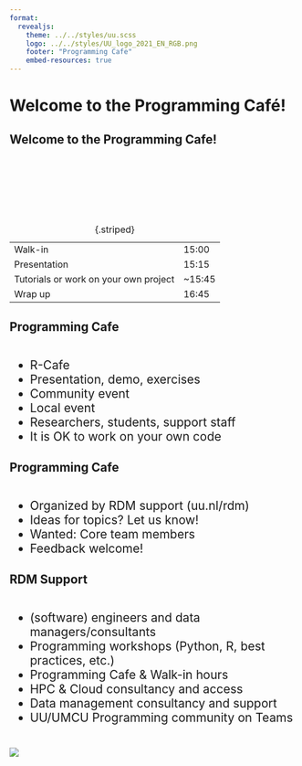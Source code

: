 ```yaml
--- 
format: 
  revealjs:
    theme: ../../styles/uu.scss
    logo: ../../styles/UU_logo_2021_EN_RGB.png
    footer: "Programming Cafe"
    embed-resources: true
---
```


# Welcome to the Programming Café! {data-background-color="#FFCD00"}

## Welcome to the Programming Cafe!

::: {style="text-align: left; margin-top: 2em; font-size: 1.8em"}

<br>
<br>

|    |    |
|------------------------------|-------------|
| Walk-in | 15:00 |
| Presentation | 15:15 |
| Tutorials or work on your own project | ~15:45 |
| Wrap up | 16:45 |

: {.striped}

:::

## Programming Cafe

::: {style="text-align: left; margin-top: 2em; font-size: 1.5em"}

-    R-Cafe
-    Presentation, demo, exercises
-    Community event
-    Local event
-    Researchers, students, support staff
-    It is OK to work on your own code

:::

## Programming Cafe

::: {style="text-align: left; margin-top: 2em; font-size: 1.5em"}

-    Organized by RDM support (uu.nl/rdm)
-    Ideas for topics? Let us know!
-    Wanted: Core team members
-    Feedback welcome! 

:::

## RDM Support

::: {style="text-align: left; margin-top: 2em; font-size: 1.5em"}
-    (software) engineers and data managers/consultants
-    Programming workshops (Python, R, best practices, etc.)
-    Programming Cafe & Walk-in hours
-    HPC & Cloud consultancy and access
-    Data management consultancy and support
-    UU/UMCU Programming community on Teams
:::

# {data-background-color="#FFCD00"}

![](../../styles/UU_logo_2021_EN_RGB_payoff.png)